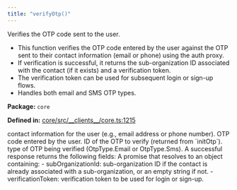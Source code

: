 ```yaml
---
title: "verifyOtp()"
---
```



<H3Bordered text="Overview" />

Verifies the OTP code sent to the user.

<ul>
  <li>This function verifies the OTP code entered by the user against the OTP sent to their contact information (email or phone) using the auth proxy.</li>
  <li>If verification is successful, it returns the sub-organization ID associated with the contact (if it exists) and a verification token.</li>
  <li>The verification token can be used for subsequent login or sign-up flows.</li>
  <li>Handles both email and SMS OTP types.</li>
</ul>

<p><strong>Package:</strong> <code>core</code></p>

<p><strong>Defined in:</strong> <a href="https://github.com/tkhq/sdk/blob/main/packages/core/src/__clients__/core.ts#L1215">core/src/__clients__/core.ts:1215</a></p>

<H3Bordered text="Parameters" />

<ParamField body="params" type='VerifyOtpParams' required={true} >
  <Expandable title="params details">
    <NestedParam parentKey="params" childKey="contact" type='string' required={true}>
contact information for the user (e.g., email address or phone number).
</NestedParam>
    <NestedParam parentKey="params" childKey="otpCode" type='string' required={true}>
OTP code entered by the user.
</NestedParam>
    <NestedParam parentKey="params" childKey="otpId" type='string' required={true}>
ID of the OTP to verify (returned from `initOtp`).
</NestedParam>
    <NestedParam parentKey="params" childKey="otpType" type='OtpType' required={true}>
type of OTP being verified (OtpType.Email or OtpType.Sms).
</NestedParam>
  </Expandable>
</ParamField>

<H3Bordered text="Response" />
A successful response returns the following fields:

<ResponseField name="returns" type="VerifyOtpResult" required={true} >
  A promise that resolves to an object containing:
  - subOrganizationId: sub-organization ID if the contact is already associated with a sub-organization, or an empty string if not.
  - verificationToken: verification token to be used for login or sign-up.
  <Expandable title="return details">
    <NestedParam parentKey="returns" childKey="subOrganizationId" type='string' required={true}></NestedParam>
    <NestedParam parentKey="returns" childKey="verificationToken" type='string' required={true}></NestedParam>
  </Expandable>
</ResponseField>
